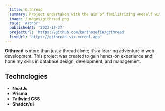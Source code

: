 ```yaml
---
  title: Githread
  summary: Project undertaken with the aim of familiarizing oneself with next.
  image: /images/githread.png
  role: 'Author'
  publishedAt: '2023-10-27'
  projectUrl: 'https://github.com/berthosefin/githread'
  liveUrl: 'https://githread-six.vercel.app'
---
```


**Githread** is more than just a thread clone; it's a learning adventure in web
development. This project was created to gain hands-on experience and hone my
skills in database design, development, and management.

## Technologies

- **NextJs**
- **Prisma**
- **Tailwind CSS**
- **Shadcn/ui**
